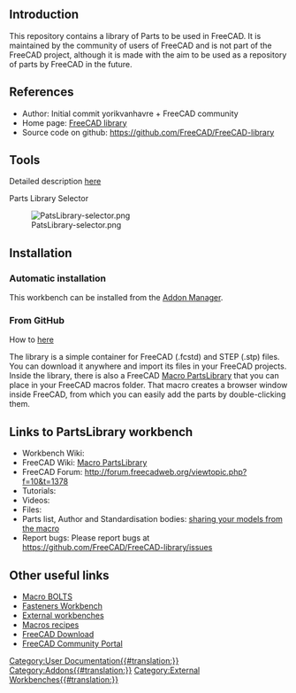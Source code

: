 <languages/>

==Introduction==

{{TOCright}}

This repository contains a library of Parts to be used in FreeCAD. It is maintained by the community of users of FreeCAD and is not part of the FreeCAD project, although it is made with the aim to be used as a repository of parts by FreeCAD in the future.

==References==

* Author: Initial commit yorikvanhavre + FreeCAD community
* Home page: [https://github.com/FreeCAD/FreeCAD-library FreeCAD library]
* Source code on github: https://github.com/FreeCAD/FreeCAD-library

==Tools==

Detailed description [http://www.bolts-library.org/en/docs/0.3/freecad/usage.html here]

Parts Library Selector

[[Image:PatsLibrary-selector.png]]
==Installation==

===Automatic installation===

This workbench can be installed from the [[Std_AddonMgr|Addon Manager]].

===From GitHub===

How to [https://github.com/FreeCAD/FreeCAD-library here]

The library is a simple container for FreeCAD (.fcstd) and STEP (.stp) files. You can download it anywhere and import its files in your FreeCAD projects. Inside the library, there is also a FreeCAD [[Macro_PartsLibrary|Macro PartsLibrary]] that you can place in your FreeCAD macros folder. That macro creates a browser window inside FreeCAD, from which you can easily add the parts by double-clicking them.

==Links to PartsLibrary workbench==

* Workbench Wiki: 
* FreeCAD Wiki: [[Macro_PartsLibrary|Macro PartsLibrary]]
* FreeCAD Forum: http://forum.freecadweb.org/viewtopic.php?f=10&t=1378
* Tutorials:
* Videos:  
* Files: 
* Parts list, Author and Standardisation bodies: [https://github.com/FreeCAD/FreeCAD-library#sharing-your-models-from-the-macro sharing your models from the macro]
* Report bugs: Please report bugs at https://github.com/FreeCAD/FreeCAD-library/issues

==Other useful links==

* [[Macro_BOLTS|Macro BOLTS]]
* [[Fasteners_Workbench|Fasteners Workbench]]
* [[External_workbenches|External workbenches]]
* [[Macros_recipes|Macros recipes]]
* [[Download|FreeCAD Download]]
* [[FreeCAD_Community_Portal|FreeCAD Community Portal]]

[[Category:User Documentation{{#translation:}}]]
[[Category:Addons{{#translation:}}]]
[[Category:External Workbenches{{#translation:}}]]
{{clear}}